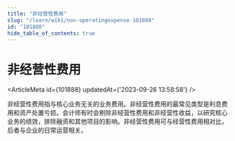 ```yaml
---
title: "非经营性费用"
slug: "/learn/wiki/non-operatingexpense-101888"
id: "101888"
hide_table_of_contents: true
---
```



# 非经营性费用

<ArticleMeta id={101888} updatedAt={'2023-09-26 13:58:58'} />
<div className='border-solid border-b border-t-0 my-4 border-[var(--ifm-color-gray-300)]' />

非经营性费用指与核心业务无关的业务费用。非经营性费用的最常见类型是利息费用和资产处置亏损。会计师有时会剔除非经营性费用和非经营性收益，以研究核心业务的绩效，排除融资和其他项目的影响。非经营性费用可与经营性费用相对比，后者与企业的日常运营相关。
